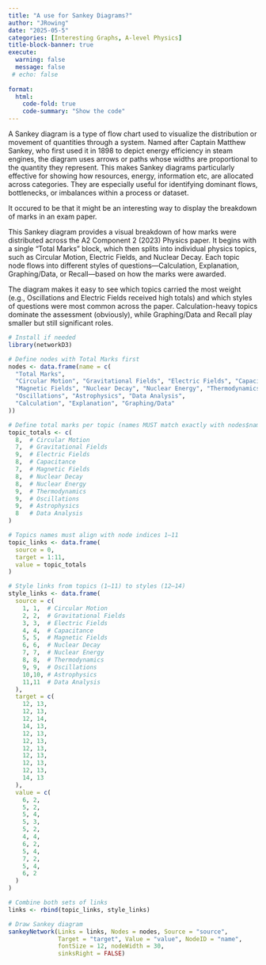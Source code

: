 ```yaml
---
title: "A use for Sankey Diagrams?"
author: "JRowing"
date: "2025-05-5"
categories: [Interesting Graphs, A-level Physics]
title-block-banner: true
execute: 
  warning: false
  message: false
 # echo: false
 
format:
  html:
    code-fold: true
    code-summary: "Show the code"
---
```


A Sankey diagram is a type of flow chart used to visualize the distribution or movement of quantities through a system. Named after Captain Matthew Sankey, who first used it in 1898 to depict energy efficiency in steam engines, the diagram uses arrows or paths whose widths are proportional to the quantity they represent. This makes Sankey diagrams particularly effective for showing how resources, energy, information etc, are allocated across categories. They are especially useful for identifying dominant flows, bottlenecks, or imbalances within a process or dataset.

It occured to be that it might be an interesting way to display the breakdown of marks in an exam paper.

This Sankey diagram provides a visual breakdown of how marks were distributed across the A2 Component 2 (2023) Physics paper. It begins with a single "Total Marks" block, which then splits into individual physics topics, such as Circular Motion, Electric Fields, and Nuclear Decay. Each topic node flows into different styles of questions—Calculation, Explanation, Graphing/Data, or Recall—based on how the marks were awarded.

The diagram makes it easy to see which topics carried the most weight (e.g., Oscillations and Electric Fields received high totals) and which styles of questions were most common across the paper. Calculation-heavy topics dominate the assessment (obviously), while Graphing/Data and Recall play smaller but still significant roles.

```r
# Install if needed
library(networkD3)

# Define nodes with Total Marks first
nodes <- data.frame(name = c(
  "Total Marks",
  "Circular Motion", "Gravitational Fields", "Electric Fields", "Capacitance",
  "Magnetic Fields", "Nuclear Decay", "Nuclear Energy", "Thermodynamics",
  "Oscillations", "Astrophysics", "Data Analysis",
  "Calculation", "Explanation", "Graphing/Data"
))

# Define total marks per topic (names MUST match exactly with nodes$name)
topic_totals <- c(
  8,  # Circular Motion
  7,  # Gravitational Fields
  9,  # Electric Fields
  8,  # Capacitance
  7,  # Magnetic Fields
  8,  # Nuclear Decay
  8,  # Nuclear Energy
  9,  # Thermodynamics
  9,  # Oscillations
  9,  # Astrophysics
  8   # Data Analysis
)

# Topics names must align with node indices 1–11
topic_links <- data.frame(
  source = 0,
  target = 1:11,
  value = topic_totals
)

# Style links from topics (1–11) to styles (12–14)
style_links <- data.frame(
  source = c(
    1, 1,  # Circular Motion
    2, 2,  # Gravitational Fields
    3, 3,  # Electric Fields
    4, 4,  # Capacitance
    5, 5,  # Magnetic Fields
    6, 6,  # Nuclear Decay
    7, 7,  # Nuclear Energy
    8, 8,  # Thermodynamics
    9, 9,  # Oscillations
    10,10, # Astrophysics
    11,11  # Data Analysis
  ),
  target = c(
    12, 13,
    12, 13,
    12, 14,
    14, 13,
    12, 13,
    12, 13,
    12, 13,
    12, 13,
    12, 13,
    12, 13,
    14, 13
  ),
  value = c(
    6, 2,
    5, 2,
    5, 4,
    5, 3,
    5, 2,
    4, 4,
    6, 2,
    5, 4,
    7, 2,
    5, 4,
    6, 2
  )
)

# Combine both sets of links
links <- rbind(topic_links, style_links)

# Draw Sankey diagram
sankeyNetwork(Links = links, Nodes = nodes, Source = "source",
              Target = "target", Value = "value", NodeID = "name",
              fontSize = 12, nodeWidth = 30,
              sinksRight = FALSE)

```
